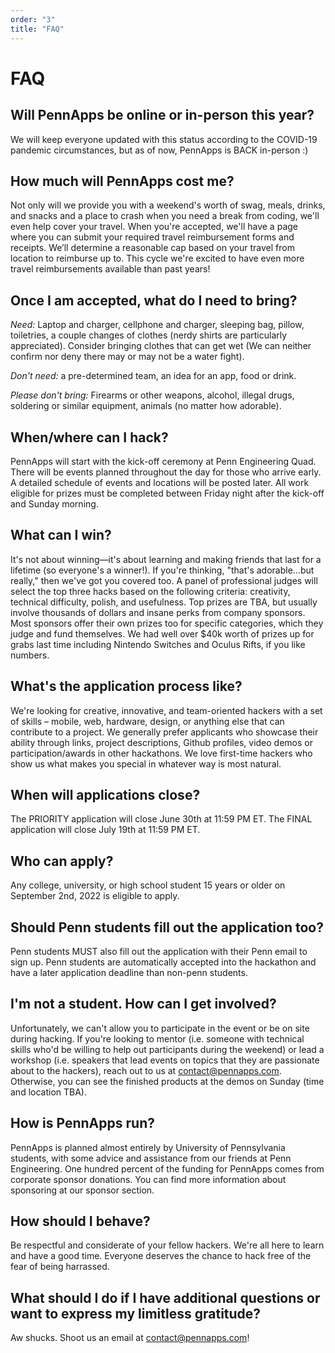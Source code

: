 ```yaml
---
order: "3"
title: "FAQ"
---
```


# FAQ

## Will PennApps be online or in-person this year?

We will keep everyone updated with this status according to the COVID-19 pandemic circumstances, but as of now, PennApps is BACK in-person :)

## How much will PennApps cost me?

Not only will we provide you with a weekend's worth of swag, meals, drinks, and snacks and a place to crash when you need a break from coding, we'll even help cover your travel. When you're accepted, we'll have a page where you can submit your required travel reimbursement forms and receipts. We’ll determine a reasonable cap based on your travel from location to reimburse up to. This cycle we're excited to have even more travel reimbursements available than past years!

## Once I am accepted, what do I need to bring?

_Need:_ Laptop and charger, cellphone and charger, sleeping bag, pillow, toiletries, a couple changes of clothes (nerdy shirts are particularly appreciated). Consider bringing clothes that can get wet (We can neither confirm nor deny there may or may not be a water fight).

_Don't need:_ a pre-determined team, an idea for an app, food or drink.

_Please don't bring:_ Firearms or other weapons, alcohol, illegal drugs, soldering or similar equipment, animals (no matter how adorable).

## When/where can I hack?

PennApps will start with the kick-off ceremony at Penn Engineering Quad. There will be events planned throughout the day for those who arrive early. A detailed schedule of events and locations will be posted later. All work eligible for prizes must be completed between Friday night after the kick-off and Sunday morning.

## What can I win?

It's not about winning—it's about learning and making friends that last for a lifetime (so everyone's a winner!). If you're thinking, "that's adorable...but really," then we've got you covered too. A panel of professional judges will select the top three hacks based on the following criteria: creativity, technical difficulty, polish, and usefulness. Top prizes are TBA, but usually involve thousands of dollars and insane perks from company sponsors. Most sponsors offer their own prizes too for specific categories, which they judge and fund themselves. We had well over $40k worth of prizes up for grabs last time including Nintendo Switches and Oculus Rifts, if you like numbers.

## What's the application process like?

We're looking for creative, innovative, and team-oriented hackers with a set of skills – mobile, web, hardware, design, or anything else that can contribute to a project. We generally prefer applicants who showcase their ability through links, project descriptions, Github profiles, video demos or participation/awards in other hackathons. We love first-time hackers who show us what makes you special in whatever way is most natural.

## When will applications close?

The PRIORITY application will close June 30th at 11:59 PM ET.
The FINAL application will close July 19th at 11:59 PM ET.

## Who can apply?

Any college, university, or high school student 15 years or older on September 2nd, 2022 is eligible to apply.

## Should Penn students fill out the application too?

Penn students MUST also fill out the application with their Penn email to sign up. Penn students are automatically accepted into the hackathon and have a later application deadline than non-penn students.

## I'm not a student. How can I get involved?

Unfortunately, we can't allow you to participate in the event or be on site during hacking. If you're looking to mentor (i.e. someone with technical skills who'd be willing to help out participants during the weekend) or lead a workshop (i.e. speakers that lead events on topics that they are passionate about to the hackers), reach out to us at contact@pennapps.com. Otherwise, you can see the finished products at the demos on Sunday (time and location TBA).

## How is PennApps run?

PennApps is planned almost entirely by University of Pennsylvania students, with some advice and assistance from our friends at Penn Engineering. One hundred percent of the funding for PennApps comes from corporate sponsor donations. You can find more information about sponsoring at our sponsor section.

## How should I behave?

Be respectful and considerate of your fellow hackers. We're all here to learn and have a good time. Everyone deserves the chance to hack free of the fear of being harrassed.

## What should I do if I have additional questions or want to express my limitless gratitude?

Aw shucks. Shoot us an email at contact@pennapps.com!
